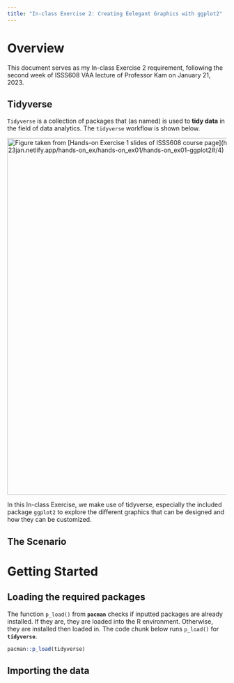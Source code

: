 ```yaml
---
title: "In-class Exercise 2: Creating Eelegant Graphics with ggplot2"
---
```


# Overview

This document serves as my In-class Exercise 2 requirement, following the second week of ISSS608 VAA lecture of Professor Kam on January 21, 2023.

## Tidyverse

`Tidyverse` is a collection of packages that (as named) is used to **tidy data** in the field of data analytics. The `tidyverse` workflow is shown below.

[![Figure taken from [Hands-on Exercise 1 slides of ISSS608 course page](https://isss608-ay2022-23jan.netlify.app/hands-on_ex/hands-on_ex01/hands-on_ex01-ggplot2#/4)](images/image-244973283.png){fig-align="center" width="818"}](https://isss608-ay2022-23jan.netlify.app/hands-on_ex/hands-on_ex01/hands-on_ex01-ggplot2#/4)

In this In-class Exercise, we make use of tidyverse, especially the included package `ggplot2` to explore the different graphics that can be designed and how they can be customized.

## The Scenario

# Getting Started

## Loading the required packages

The function `p_load()` from **`pacman`** checks if inputted packages are already installed. If they are, they are loaded into the R environment. Otherwise, they are installed then loaded in. The code chunk below runs `p_load()` for **`tidyverse`**.

```r
pacman::p_load(tidyverse)
```

## Importing the data

```r

```

## 

